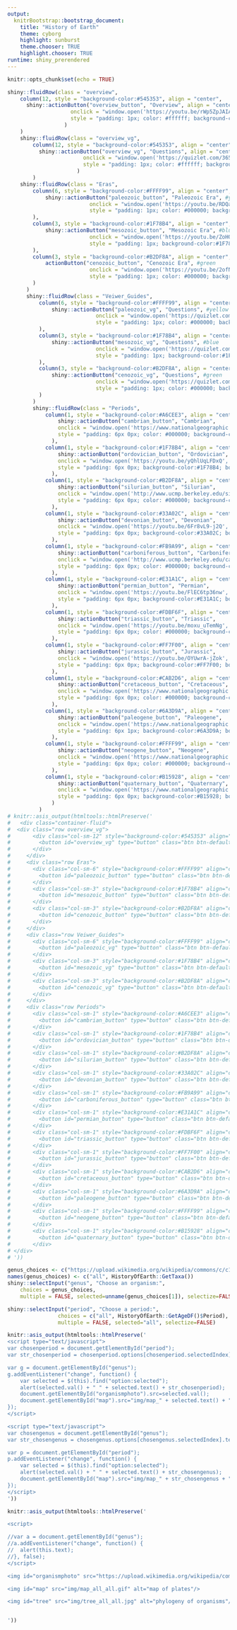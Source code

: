 ```yaml
---
output:
  knitrBootstrap::bootstrap_document:
    title: "History of Earth"
    theme: cyborg
    highlight: sunburst
    theme.chooser: TRUE
    highlight.chooser: TRUE
runtime: shiny_prerendered
---
```


```r
knitr::opts_chunk$set(echo = TRUE)
```



```r
shiny::fluidRow(class = "overview",
    column(12, style = "background-color:#545353", align = "center",
      shiny::actionButton("overview_button", "Overview", align = "center",
                    onclick = "window.open('https://youtu.be/rWp5ZpJAIAE', '_blank')",
                    style = "padding: 1px; color: #ffffff; background-color:#545353; border-color:#545353")
                  )
    )
    shiny::fluidRow(class = "overview_vg",
        column(12, style = "background-color:#545353", align = "center",
          shiny::actionButton("overview_vg", "Questions", align = "center",
                        onclick = "window.open('https://quizlet.com/365498277/test', '_blank')",
                        style = "padding: 1px; color: #ffffff; background-color:#545353; border-color:#545353")
                      )
        )
    shiny::fluidRow(class = "Eras",
        column(6, style = "background-color:#FFFF99", align = "center",
            shiny::actionButton("paleozoic_button", "Paleozoic Era", #yellow
                          onclick = "window.open('https://youtu.be/RDQa0okkpf0', '_blank')",
                          style = "padding: 1px; color: #000000; background-color:#FFFF99; border-color:#FFFF99")
        ),
        column(3, style = "background-color:#1F78B4", align = "center",
            shiny::actionButton("mesozoic_button", "Mesozoic Era", #blue
                          onclick = "window.open('https://youtu.be/ZoHO3fAj_78', '_blank')",
                          style = "padding: 1px; background-color:#1F78B4; border-color:#1F78B4")
        ),
        column(3, style = "background-color:#B2DF8A", align = "center",
            actionButton("cenozoic_button", "Cenozoic Era", #green
                          onclick = "window.open('https://youtu.be/2ofNufZVcMU', '_blank')",
                          style = "padding: 1px; color: #000000; background-color:#B2DF8A; border-color:#B2DF8A")
        )
      )
      shiny::fluidRow(class = "Veiwer_Guides",
          column(6, style = "background-color:#FFFF99", align = "center",
              shiny::actionButton("paleozoic_vg", "Questions", #yellow
                            onclick = "window.open('https://quizlet.com/365224880/test', '_blank')",
                            style = "padding: 1px; color: #000000; background-color:#FFFF99; border-color:#FFFF99")
          ),
          column(3, style = "background-color:#1F78B4", align = "center",
              shiny::actionButton("mesozoic_vg", "Questions", #blue
                            onclick = "window.open('https://quizlet.com/365535631/test', '_blank')",
                            style = "padding: 1px; background-color:#1F78B4; border-color:#1F78B4")
          ),
          column(3, style = "background-color:#B2DF8A", align = "center",
              shiny::actionButton("cenozoic_vg", "Questions", #green
                            onclick = "window.open('https://quizlet.com/365527235/test', '_blank')",
                            style = "padding: 1px; color: #000000; background-color:#B2DF8A; border-color:#B2DF8A")
          )
        )
        shiny::fluidRow(class = "Periods",
            column(1, style = "background-color:#A6CEE3", align = "center",
                shiny::actionButton("cambrian_button", "Cambrian",
                onclick = "window.open('https://www.nationalgeographic.com/science/prehistoric-world/cambrian/', '_blank')",
                style = "padding: 6px 0px; color: #000000; background-color:#A6CEE3; border-color:#A6CEE3")
              ),
            column(1, style = "background-color:#1F78B4", align = "center",
                shiny::actionButton("ordovician_button", "Ordovician",
                onclick = "window.open('https://youtu.be/yQhlUqLFDxQ', '_blank')",
                style = "padding: 6px 0px; background-color:#1F78B4; border-color:#1F78B4")
              ),
            column(1, style = "background-color:#B2DF8A", align = "center",
                shiny::actionButton("silurian_button", "Silurian",
                onclick = "window.open('http://www.ucmp.berkeley.edu/silurian/silurian.php', '_blank')",
                style = "padding: 6px 0px; color: #000000; background-color:#B2DF8A; border-color:#B2DF8A")
              ),
            column(1, style = "background-color:#33A02C", align = "center",
                shiny::actionButton("devonian_button", "Devonian",
                onclick = "window.open('https://youtu.be/6Fr8vL9-j2Q', '_blank')",
                style = "padding: 6px 0px; background-color:#33A02C; border-color:#33A02C")
              ),
            column(1, style = "background-color:#FB9A99", align = "center",
                shiny::actionButton("carboniferous_button", "Carboniferous",
                onclick = "window.open('http://www.ucmp.berkeley.edu/carboniferous/carboniferous.php', '_blank')",
                style = "padding: 6px 0px; color: #000000; background-color:#FB9A99; border-color:#FB9A99")
              ),
            column(1, style = "background-color:#E31A1C", align = "center",
                shiny::actionButton("permian_button", "Permian",
                onclick = "window.open('https://youtu.be/FlEC6tp36nw', '_blank')",
                style = "padding: 6px 0px; background-color:#E31A1C; border-color:#E31A1C")
              ),
            column(1, style = "background-color:#FDBF6F", align = "center",
                shiny::actionButton("triassic_button", "Triassic",
                onclick = "window.open('https://youtu.be/moxu_uTemNg', '_blank')",
                style = "padding: 6px 0px; color: #000000; background-color:#FDBF6F; border-color:#FDBF6F")
              ),
            column(1, style = "background-color:#FF7F00", align = "center",
                shiny::actionButton("jurassic_button", "Jurassic",
                onclick = "window.open('https://youtu.be/OYUwrA-jZok', '_blank')",
                style = "padding: 6px 0px; background-color:#FF7F00; border-color:#FF7F00")
              ),
            column(1, style = "background-color:#CAB2D6", align = "center",
                shiny::actionButton("cretaceous_button", "Cretaceous",
                onclick = "window.open('https://www.nationalgeographic.com/science/prehistoric-world/cretaceous/', '_blank')",
                style = "padding: 6px 0px; color: #000000; background-color:#CAB2D6; border-color:#CAB2D6")
              ),
            column(1, style = "background-color:#6A3D9A", align = "center",
                shiny::actionButton("paleogene_button", "Paleogene",
                onclick = "window.open('https://www.nationalgeographic.com/science/prehistoric-world/paleogene/', '_blank')",
                style = "padding: 6px 1px; background-color:#6A3D9A; border-color:#6A3D9A")
              ),
            column(1, style = "background-color:#FFFF99", align = "center",
                shiny::actionButton("neogene_button", "Neogene",
                onclick = "window.open('https://www.nationalgeographic.com/science/prehistoric-world/neogene/', '_blank')",
                style = "padding: 6px 0px; color: #000000; background-color:#FFFF99; border-color:#FFFF99")
              ),
            column(1, style = "background-color:#B15928", align = "center",
                shiny::actionButton("quaternary_button", "Quaternary",
                onclick = "window.open('https://www.nationalgeographic.com/science/prehistoric-world/quaternary/', '_blank')",
                style = "padding: 6px 0px; background-color:#B15928; border-color:#B15928")
              )
          )
# knitr::asis_output(htmltools::htmlPreserve('
#   <div class="container-fluid">
#  <div class="row overview_vg">
#       <div class="col-sm-12" style="background-color:#545353" align="center">
#         <button id="overview_vg" type="button" class="btn btn-default action-button" align="center" onclick="window.open(&#39;https://quizlet.com/365498277/test&#39;, &#39;_blank&#39;)" style="padding: 1px; color: #ffffff; background-color:#545353; border-color:#545353">Questions</button>
#       </div>
#     </div>
#     <div class="row Eras">
#       <div class="col-sm-6" style="background-color:#FFFF99" align="center">
#         <button id="paleozoic_button" type="button" class="btn btn-default action-button" onclick="window.open(&#39;https://youtu.be/RDQa0okkpf0&#39;, &#39;_blank&#39;)" style="padding: 1px; color: #000000; background-color:#FFFF99; border-color:#FFFF99">Paleozoic Era</button>
#       </div>
#       <div class="col-sm-3" style="background-color:#1F78B4" align="center">
#         <button id="mesozoic_button" type="button" class="btn btn-default action-button" onclick="window.open(&#39;https://youtu.be/ZoHO3fAj_78&#39;, &#39;_blank&#39;)" style="padding: 1px; background-color:#1F78B4; border-color:#1F78B4">Mesozoic Era</button>
#       </div>
#       <div class="col-sm-3" style="background-color:#B2DF8A" align="center">
#         <button id="cenozoic_button" type="button" class="btn btn-default action-button" onclick="window.open(&#39;https://youtu.be/2ofNufZVcMU&#39;, &#39;_blank&#39;)" style="padding: 1px; color: #000000; background-color:#B2DF8A; border-color:#B2DF8A">Cenozoic Era</button>
#       </div>
#     </div>
#     <div class="row Veiwer_Guides">
#       <div class="col-sm-6" style="background-color:#FFFF99" align="center">
#         <button id="paleozoic_vg" type="button" class="btn btn-default action-button" onclick="window.open(&#39;https://quizlet.com/365224880/test&#39;, &#39;_blank&#39;)" style="padding: 1px; color: #000000; background-color:#FFFF99; border-color:#FFFF99">Questions</button>
#       </div>
#       <div class="col-sm-3" style="background-color:#1F78B4" align="center">
#         <button id="mesozoic_vg" type="button" class="btn btn-default action-button" onclick="window.open(&#39;https://quizlet.com/365535631/test&#39;, &#39;_blank&#39;)" style="padding: 1px; background-color:#1F78B4; border-color:#1F78B4">Questions</button>
#       </div>
#       <div class="col-sm-3" style="background-color:#B2DF8A" align="center">
#         <button id="cenozoic_vg" type="button" class="btn btn-default action-button" onclick="window.open(&#39;https://quizlet.com/365527235/test&#39;, &#39;_blank&#39;)" style="padding: 1px; color: #000000; background-color:#B2DF8A; border-color:#B2DF8A">Questions</button>
#       </div>
#     </div>
#     <div class="row Periods">
#       <div class="col-sm-1" style="background-color:#A6CEE3" align="center">
#         <button id="cambrian_button" type="button" class="btn btn-default action-button" onclick="window.open(&#39;https://www.nationalgeographic.com/science/prehistoric-world/cambrian/&#39;, &#39;_blank&#39;)" style="padding: 6px 0px; color: #000000; background-color:#A6CEE3; border-color:#A6CEE3">Cambrian</button>
#       </div>
#       <div class="col-sm-1" style="background-color:#1F78B4" align="center">
#         <button id="ordovician_button" type="button" class="btn btn-default action-button" onclick="window.open(&#39;https://youtu.be/yQhlUqLFDxQ&#39;, &#39;_blank&#39;)" style="padding: 6px 0px; background-color:#1F78B4; border-color:#1F78B4">Ordovician</button>
#       </div>
#       <div class="col-sm-1" style="background-color:#B2DF8A" align="center">
#         <button id="silurian_button" type="button" class="btn btn-default action-button" onclick="window.open(&#39;http://www.ucmp.berkeley.edu/silurian/silurian.php&#39;, &#39;_blank&#39;)" style="padding: 6px 0px; color: #000000; background-color:#B2DF8A; border-color:#B2DF8A">Silurian</button>
#       </div>
#       <div class="col-sm-1" style="background-color:#33A02C" align="center">
#         <button id="devonian_button" type="button" class="btn btn-default action-button" onclick="window.open(&#39;https://youtu.be/6Fr8vL9-j2Q&#39;, &#39;_blank&#39;)" style="padding: 6px 0px; background-color:#33A02C; border-color:#33A02C">Devonian</button>
#       </div>
#       <div class="col-sm-1" style="background-color:#FB9A99" align="center">
#         <button id="carboniferous_button" type="button" class="btn btn-default action-button" onclick="window.open(&#39;http://www.ucmp.berkeley.edu/carboniferous/carboniferous.php&#39;, &#39;_blank&#39;)" style="padding: 6px 0px; color: #000000; background-color:#FB9A99; border-color:#FB9A99">Carboniferous</button>
#       </div>
#       <div class="col-sm-1" style="background-color:#E31A1C" align="center">
#         <button id="permian_button" type="button" class="btn btn-default action-button" onclick="window.open(&#39;https://youtu.be/FlEC6tp36nw&#39;, &#39;_blank&#39;)" style="padding: 6px 0px; background-color:#E31A1C; border-color:#E31A1C">Permian</button>
#       </div>
#       <div class="col-sm-1" style="background-color:#FDBF6F" align="center">
#         <button id="triassic_button" type="button" class="btn btn-default action-button" onclick="window.open(&#39;https://youtu.be/moxu_uTemNg&#39;, &#39;_blank&#39;)" style="padding: 6px 0px; color: #000000; background-color:#FDBF6F; border-color:#FDBF6F">Triassic</button>
#       </div>
#       <div class="col-sm-1" style="background-color:#FF7F00" align="center">
#         <button id="jurassic_button" type="button" class="btn btn-default action-button" onclick="window.open(&#39;https://youtu.be/OYUwrA-jZok&#39;, &#39;_blank&#39;)" style="padding: 6px 0px; background-color:#FF7F00; border-color:#FF7F00">Jurassic</button>
#       </div>
#       <div class="col-sm-1" style="background-color:#CAB2D6" align="center">
#         <button id="cretaceous_button" type="button" class="btn btn-default action-button" onclick="window.open(&#39;https://www.nationalgeographic.com/science/prehistoric-world/cretaceous/&#39;, &#39;_blank&#39;)" style="padding: 6px 0px; color: #000000; background-color:#CAB2D6; border-color:#CAB2D6">Cretaceous</button>
#       </div>
#       <div class="col-sm-1" style="background-color:#6A3D9A" align="center">
#         <button id="paleogene_button" type="button" class="btn btn-default action-button" onclick="window.open(&#39;https://www.nationalgeographic.com/science/prehistoric-world/paleogene/&#39;, &#39;_blank&#39;)" style="padding: 6px 1px; background-color:#6A3D9A; border-color:#6A3D9A">Paleogene</button>
#       </div>
#       <div class="col-sm-1" style="background-color:#FFFF99" align="center">
#         <button id="neogene_button" type="button" class="btn btn-default action-button" onclick="window.open(&#39;https://www.nationalgeographic.com/science/prehistoric-world/neogene/&#39;, &#39;_blank&#39;)" style="padding: 6px 0px; color: #000000; background-color:#FFFF99; border-color:#FFFF99">Neogene</button>
#       </div>
#       <div class="col-sm-1" style="background-color:#B15928" align="center">
#         <button id="quaternary_button" type="button" class="btn btn-default action-button" onclick="window.open(&#39;https://www.nationalgeographic.com/science/prehistoric-world/quaternary/&#39;, &#39;_blank&#39;)" style="padding: 6px 0px; background-color:#B15928; border-color:#B15928">Quaternary</button>
#       </div>
# </div>
# '))
```

```r

genus_choices <- c("https://upload.wikimedia.org/wikipedia/commons/c/c1/La_Brea_Tar_Pits.jpg", unname(sapply(HistoryOfEarth::GetTaxa(), HistoryOfEarth::GetWikipediaThumbnail)))
names(genus_choices) <- c("all", HistoryOfEarth::GetTaxa())
shiny::selectInput("genus", "Choose an organism:",
    choices = genus_choices,
    multiple = FALSE, selected=unname(genus_choices[1]), selectize=FALSE)

shiny::selectInput("period", "Choose a period:",
                choices = c("all", HistoryOfEarth::GetAgeDF()$Period),
                multiple = FALSE, selected="all", selectize=FALSE)

```

```r
knitr::asis_output(htmltools::htmlPreserve('
<script type="text/javascript">
var chosenperiod = document.getElementById("period");
var str_chosenperiod = chosenperiod.options[chosenperiod.selectedIndex].value;

var g = document.getElementById("genus");
g.addEventListener("change", function() {
    var selected = $(this).find("option:selected");
    alert(selected.val() + " " + selected.text() + str_chosenperiod);
    document.getElementById("organismphoto").src=selected.val();
    document.getElementById("map").src="img/map_" + selected.text() + "_" + str_chosenperiod + ".gif";
});
</script>

<script type="text/javascript">
var chosengenus = document.getElementById("genus");
var str_chosengenus = chosengenus.options[chosengenus.selectedIndex].text;

var p = document.getElementById("period");
p.addEventListener("change", function() {
    var selected = $(this).find("option:selected");
    alert(selected.val() + " " + selected.text() + str_chosengenus);
    document.getElementById("map").src="img/map_" + str_chosengenus + "_" + selected.val() + ".gif";
});
</script>
'))
```


```r
knitr::asis_output(htmltools::htmlPreserve('

<script>

//var a = document.getElementById("genus");
//a.addEventListener("change", function() {
//  alert(this.text);
//}, false);
</script>

<img id="organismphoto" src="https://upload.wikimedia.org/wikipedia/commons/c/c1/La_Brea_Tar_Pits.jpg" alt="picture of the selected organism"/>

<img id="map" src="img/map_all_all.gif" alt="map of plates"/>

<img id="tree" src="img/tree_all_all.jpg" alt="phylogeny of organisms"/>


'))
```
